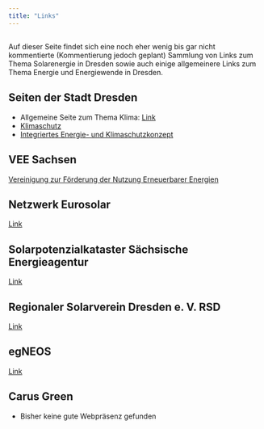 ```yaml
---
title: "Links"
---
```

::: {.callout-note}
##
Auf dieser Seite findet sich eine noch eher wenig bis gar nicht kommentierte (Kommentierung jedoch geplant) Sammlung von Links zum Thema Solarenergie in Dresden sowie auch einige allgemeinere Links zum Thema Energie und Energiewende in Dresden.
:::


## Seiten der Stadt Dresden
* Allgemeine Seite zum Thema Klima: [Link](https://www.dresden.de/de/stadtraum/umwelt/umwelt/klima-und-energie.php?pk_campaign=Shortcut&pk_kwd=klima)
* [Klimaschutz](https://www.dresden.de/de/stadtraum/umwelt/umwelt/klima-und-energie/Klimaschutz.php)
* [Integriertes Energie- und Klimaschutzkonzept](https://www.dresden.de/de/stadtraum/umwelt/umwelt/klima-und-energie/klimaschutz/klimaschutzkonzept.php)

## VEE Sachsen
[Vereinigung zur Förderung der Nutzung Erneuerbarer Energien](https://www.vee-sachsen.de/node/)

## Netzwerk Eurosolar
[Link](https://www.eurosolar.de)

## Solarpotenzialkataster Sächsische Energieagentur
[Link](https://solarkataster-sachsen.de/)

## Regionaler Solarverein Dresden e. V. RSD 
[Link](https://branchenbuch.meinestadt.de/dresden/company/11997431/)

## egNEOS
[Link](https://egneos.de/)

<!-- ## Sachsenenergie -->
<!-- * [Link](https://www.sachsenenergie.de/) -->
<!-- * Für mich auf den ersten Blick keine aussagekräftigen Informationen zum Thema Energiewende etc. ersichtlich -->

## Carus Green
* Bisher keine gute Webpräsenz gefunden